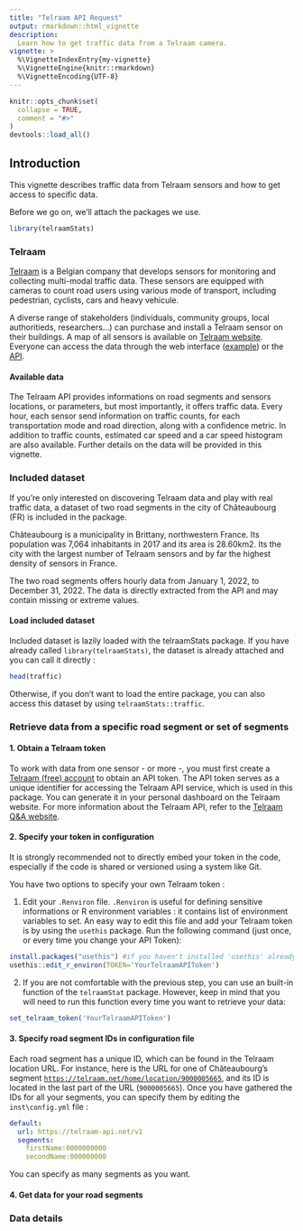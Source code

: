 ```yaml
---
title: "Telraam API Request"
output: rmarkdown::html_vignette
description:
  Learn how to get traffic data from a Telraam camera.
vignette: >
  %\VignetteIndexEntry{my-vignette}
  %\VignetteEngine{knitr::rmarkdown}
  %\VignetteEncoding{UTF-8}
---
```


```r
knitr::opts_chunk$set(
  collapse = TRUE,
  comment = "#>"
)
devtools::load_all()
```

## Introduction

This vignette describes traffic data from Telraam sensors and how to get access to specific data.

Before we go on, we'll attach the packages we use.

```r
library(telraamStats)
```

### Telraam

[Telraam](https://telraam.net/en/what-is-telraam) is a Belgian company that develops sensors for monitoring and collecting multi-modal traffic data. These sensors are equipped with cameras to count road users using various mode of transport, including pedestrian, cyclists, cars and heavy vehicule.

A diverse range of stakeholders (individuals, community groups, local authoritieds, researchers...) can purchase and install a Telraam sensor on their buildings. A map of all sensors is available on [Telraam website](https://telraam.net/). Everyone can access the data through the web interface ([example](https://telraam.net/en/location/9000001844)) or the [API](https://telraam-api.net/).

#### Available data

The Telraam API provides informations on road segments and sensors locations, or parameters, but most importantly, it offers traffic data. Every hour, each sensor send information on traffic counts, for each transportation mode and road direction, along with a confidence metric. In addition to traffic counts, estimated car speed and a car speed histogram are also available. Further details on the data will be provided in this vignette.

### Included dataset

If you're only interested on discovering Telraam data and play with real traffic data, a dataset of two road segments in the city of Châteaubourg (FR) is included in the package.

Châteaubourg is a municipality in Brittany, northwestern France. Its population was 7,064 inhabitants in 2017 and its area is 28.60km2. Its the city with the largest number of Telraam sensors and by far the highest density of sensors in France.

The two road segments offers hourly data from January 1, 2022, to December 31, 2022. The data is directly extracted from the API and may contain missing or extreme values.

#### Load included dataset

Included dataset is lazily loaded with the telraamStats package. If you have already called `library(telraamStats)`, the dataset is already attached and you can call it directly :

```r
head(traffic)
```

Otherwise, if you don't want to load the entire package, you can also access this dataset by using `telraamStats::traffic`.

### Retrieve data from a specific road segment or set of segments

#### 1. Obtain a Telraam token

To work with data from one sensor - or more -, you must first create a [Telraam (free) account](https://telraam.net/en/register) to obtain an API token. The API token serves as a unique identifier for accessing the Telraam API service, which is used in this package. You can generate it in your personal dashboard on the Telraam website. For more information about the Telraam API, refer to the [Telraam Q&A website](https://talks.telraam.net/t/telraam-api-even-more-data-statistics/79).

#### 2. Specify your token in configuration

It is strongly recommended not to directly embed your token in the code, especially if the code is shared or versioned using a system like Git.

You have two options to specify your own Telraam token :

1.  Edit your `.Renviron` file. `.Renviron` is useful for defining sensitive informations or R environment variables : it contains list of environment variables to set. An easy way to edit this file and add your Telraam token is by using the `usethis` package. Run the following command (just once, or every time you change your API Token):

```r
install.packages("usethis") #if you haven't installed 'usethis' already
usethis::edit_r_environ(TOKEN='YourTelraamAPIToken')
```

2.  If you are not comfortable with the previous step, you can use an built-in function of the `telraamStat` package. However, keep in mind that you will need to run this function every time you want to retrieve your data:

```r
set_telraam_token('YourTelraamAPIToken')
```

#### 3. Specify road segment IDs in configuration file

Each road segment has a unique ID, which can be found in the Telraam location URL. For instance, here is the URL for one of Châteaubourg's segment [`https://telraam.net/home/location/9000005665`](https://telraam.net/home/location/9000005665), and its ID is located in the last part of the URL (`9000005665`). Once you have gathered the IDs for all your segments, you can specify them by editing the `inst\config.yml` file :

```yml
default:
  url: https://telraam-api.net/v1
  segments:
    firstName:0000000000
    secondName:000000000
```

You can specify as many segments as you want.

#### 4. Get data for your road segments

### Data details
